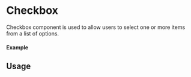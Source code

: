 
<Meta of={Checkbox} title="Checkbox" />

# Checkbox

Checkbox component is used to allow users to select one or more items from a list of options.

#### Example

<Canvas of={Checkbox.Checkbox} />

## Usage

```ts
import { Checkbox } from '@quieto/components';

const App = () => {
  return (
    <Checkbox
      label="Checkbox"
      checked={true}
      onChange={() => console.log('Checkbox clicked!')}
    />
  );
};

export default App;
```
